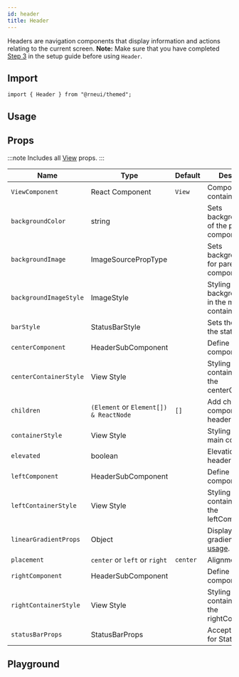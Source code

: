 ```yaml
---
id: header
title: Header
---
```



Headers are navigation components that display information and actions relating to the current screen.
**Note:**
Make sure that you have completed [Step 3](../installation#install-react-native-safe-area-context) in the setup guide before using `Header`.

## Import

```tsx
import { Header } from "@rneui/themed";
```

## Usage

<Usage />

## Props

:::note
Includes all [View](https://reactnative.dev/docs/view#props) props.
:::

<div class='table-responsive'>

| Name                   | Type                                   | Default  | Description                                                     |
| ---------------------- | -------------------------------------- | -------- | --------------------------------------------------------------- |
| `ViewComponent`        | React Component                        | `View`   | Component for container.                                        |
| `backgroundColor`      | string                                 |          | Sets backgroundColor of the parent component.                   |
| `backgroundImage`      | ImageSourcePropType                    |          | Sets backgroundImage for parent component.                      |
| `backgroundImageStyle` | ImageStyle                             |          | Styling for backgroundImage in the main container.              |
| `barStyle`             | StatusBarStyle                         |          | Sets the color of the status bar text.                          |
| `centerComponent`      | HeaderSubComponent                     |          | Define your center component here.                              |
| `centerContainerStyle` | View Style                             |          | Styling for container around the centerComponent.               |
| `children`             | `(Element` or `Element[]) & ReactNode` | `[]`     | Add children component to the header.                           |
| `containerStyle`       | View Style                             |          | Styling around the main container.                              |
| `elevated`             | boolean                                |          | Elevation for header                                            |
| `leftComponent`        | HeaderSubComponent                     |          | Define your left component here.                                |
| `leftContainerStyle`   | View Style                             |          | Styling for container around the leftComponent.                 |
| `linearGradientProps`  | Object                                 |          | Displays a linear gradient. See [usage](#lineargradient-usage). |
| `placement`            | `center` or `left` or `right`          | `center` | Alignment for title.                                            |
| `rightComponent`       | HeaderSubComponent                     |          | Define your right component here.                               |
| `rightContainerStyle`  | View Style                             |          | Styling for container around the rightComponent.                |
| `statusBarProps`       | StatusBarProps                         |          | Accepts all props for StatusBar.                                |

</div>

## Playground

<Play />
